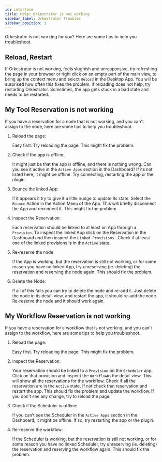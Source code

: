 ```yaml
---
id: interface
title: Help! Orkestrator is not working
sidebar_label: Orkestrator Troubles
sidebar_position: 3
---
```



Orkestrator is not working for you? Here are some tips to help you troubleshoot.



## Reload, Restart

If Orkestrator is not working, feels slughish and unresponsive, try refreshing the page in your browser or right click on an empty part of the main view, to 
bring up the context menu and select `Reload` in the Desktop App. You will be surprised how often this fixes the problem. If reloading does not help,
try restarting Orkestrator. Sometimes, the app gets stuck in a bad state and needs to be restarted. 


## My Tool Reservation is not working

If you have a reservation for a node that is not working, and you can't assign to the node, here are some tips to help you troubleshoot.

1. Reload the page:

    Easy first. Try reloading the page. This might fix the problem.

2. Check if the app is offline.

    It might just be that the app is offline, and there is nothing wrong. Can you see it active in the `Active Apps` section in the Dashboard?
    If its not listed here, it might be offline. Try connecting, restarting the app or the plugin.

3. Bounce the linked App:

    If it appears it try to give it a little nudge to update its state. Select the `Bounce` Action in the Action Menu of the App. This will briefly disconnect the App and reconnect it.
    This might fix the problem.

4. Inspect the Reservation:

    Each reservation should be linked to at least on App through a `Provision`. To inspect the linked App click on the Reservation in the 
    Dashboard and then inspect the `Linked Provisions` . Check if at least one of the linked provisions is in the `Active` state. 

5.  Re-reserve the node:

    If the App is working, but the reservation is still not working, or for some reason you have no linked App, try unreserving (ie. deleting) the reservation and
    reserving the node again. This should fix the problem.

6.  Delete the Node:

    If all of this fails you can try to delete the node and re-add it. Just delete the node in its detail view, and restart the app,
    it should re-add the node. Re-reserve the node and it should work again.


## My Workflow Reservation is not working

If you have a reservation for a workflow that is not working, and you can't assign to the workflow, here are some tips to help you troubleshoot.

1. Reload the page:

    Easy first. Try reloading the page. This might fix the problem.


2. Inspect the Reservation:

    Your reservation should be linked to a `Provision` on the `Scheduler` app. Click on that provision and inspect the `Workflow`in the detail view.
    This will show all the reservations for the workflow. Check if all the reservation are in the `Active` state. If not check that reservation and 
    restart the app. This should fix the problem and update the workflow. If you don't see any change, try to reload the page.


3. Check if the Scheduler is offline:

    If you can't see the Scheduler in the `Active Apps` section in the Dashboard, it might be offline. If so, try restarting the app or the plugin.

4.  Re-reserve the workflow:

    If the Scheduler is working, but the reservation is still not working, or for some reason you have no linked Scheduler, try unreserving (ie. deleting) the reservation and
    reserving the workflow again. This should fix the problem.




    

